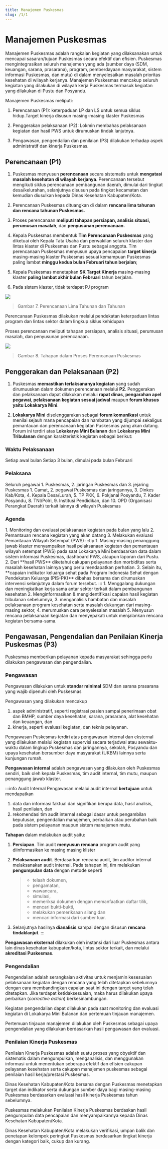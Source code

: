 ```yaml
---
title: Manajemen Puskesmas
slug: /1/1
---
```


# Manajemen Puskesmas

Manajemen Puskesmas adalah rangkaian kegiatan yang dilaksanakan untuk mencapai sasaran/tujuan Puskesmas secara efektif dan efisien. Puskesmas mengintegrasikan seluruh manajemen yang ada (sumber daya (SDM, keuangan, sarana, prasarana), program, pemberdayaan masyarakat, sistem informasi Puskesmas, dan mutu) di dalam menyelesaikan masalah prioritas kesehatan di wilayah kerjanya. Manajemen Puskesmas mencakup seluruh kegiatan yang dilakukan di wilayah kerja Puskesmas termasuk kegiatan yang dilakukan di Pustu dan Posyandu.

Manajemen Puskesmas meliputi:

1. Perencanaan (P1): keterpaduan LP dan LS untuk semua siklus hidup.Target kinerja disusun masing-masing klaster Puskesmas

2. Penggerakan pelaksanaan (P2): Lokmin membahas pelaksanaan kegiatan dan hasil PWS untuk dirumuskan tindak lanjutnya.

3. Pengawasan, pengendalian dan penilaian (P3) dilakukan terhadap aspek administratif dan kinerja Puskesmas.


## Perencanaan (P1)

1. Puskesmas menyusun **perencanaan** secara sistematis untuk **mengatasi masalah kesehatan di wilayah kerjanya**. Perencanaan tersebut mengikuti siklus perencanaan pembangunan daerah, dimulai dari tingkat desa/kelurahan, selanjutnya disusun pada tingkat kecamatan dan kemudian diusulkan kepada Dinas Kesehatan Kabupaten/Kota.

2. Perencanaan Puskesmas dituangkan di dalam **rencana lima tahunan dan rencana tahunan Puskesmas.**

3. Proses perencanaan **meliputi tahapan persiapan, analisis situasi, perumusan masalah**, dan **penyusunan perencanaan.**

4. Kepala Puskesmas membentuk **Tim Perencanaan Puskesmas** yang diketuai oleh Kepala Tata Usaha dan perwakilan seluruh klaster dan lintas klaster di Puskesmas dan Pustu sebagai anggota. Tim perencanaan Puskesmas menyusun upaya pencapaian **target kinerja** masing-masing klaster Puskesmas sesuai kemampuan Puskesmas paling lambat **minggu kedua bulan Februari tahun berjalan**;

5. Kepala Puskesmas menetapkan **SK Target Kinerja** masing-masing klaster **paling lambat akhir bulan Februari** tahun berjalan.

6. Pada sistem klaster, tidak terdapat PJ program


![](/ilm/image023.gif)
> Gambar 7. Perencanaan Lima Tahunan dan Tahunan

Perencanaan Puskesmas dilakukan melalui pendekatan keterpaduan lintas program dan lintas sektor dalam lingkup siklus kehidupan

Proses perencanaan meliputi tahapan persiapan, analisis situasi, perumusan masalah, dan penyusunan perencanaan.

![](/ilm/image025.gif)
> Gambar 8. Tahapan dalam Proses Perencanaan Puskesmas

## Penggerakan dan Pelaksanaan (P2)

1. Puskesmas **memastikan terlaksananya kegiatan** yang sudah dirumuuskan dalam dokumen perencanaan melalui **P2**. Penggerakan dan pelaksanaan dapat dilakukan melalui **rapat dinas**, **pengarahan apel pegawai**, **pelaksanaan kegiatan sesuai jadwal** maupun **forum khusus yaitu** **Lokakarya Mini**.

2. **Lokakarya Mini** diselenggarakan sebagai **forum komunikasi** untuk menilai sejauh mana pencapaian dan hambatan yang dijumpai sekaligus pemantauan dan perencanaan kegiatan Puskesmas yang akan datang. Forum ini terdiri atas **Lokakarya Mini Bulanan** dan **Lokakarya Mini Tribulanan** dengan karakteristik kegiatan sebagai berikut:

### Waktu Pelaksanaan
<Tabs>
<TabItem value='bulan' label='Lokmin Bulanan'>
Setiap awal bulan
</TabItem>
<TabItem value='tribulan' label='Lokmin Tribulanan'>
Setiap 3 bulan, dimulai pada bulan Februari
</TabItem>
</Tabs>

### Pelaksana
<Tabs>
<TabItem value='bulan' label='Lokmin Bulanan'>
Seluruh pegawai 
1. Puskesmas, 
2. jaringan Puskesmas dan 
3. jejaring Puskesmas
</TabItem>
<TabItem value='tribulan' label='Lokmin Tribulanan'>
1. Camat, 
2. pegawai Puskesmas dan jaringannya, 
3. Dinkes Kab/Kota, 
4. Kepala Desa/Lurah, 
5. TP PKK, 
6. Pokjanal Posyandu, 
7. Kader Posyandu, 
8. TNI/Polri, 
9. Institusi Pendidikan, dan 
10. OPD (Organisasi Perangkat Daerah) terkait lainnya di wilayah Puskesmas
</TabItem>
</Tabs>

### Agenda
<Tabs>
<TabItem value='bulan' label='Lokmin Bulanan'>
1. Monitoring dan evaluasi pelaksanaan kegiatan pada bulan yang lalu
2. Pemantauan rencana kegiatan yang akan datang
3. Melakukan evaluasi Pemantauan Wilayah Setempat (PWS)
:::tip
1. Masing-masing penanggung jawab klaster menyampaikan hasil pelaksanaan kegiatan dan pemantauan wilayah setempat (PWS) pada saat Lokakarya Mini berdasarkan data dalam sistem informasi Puskesmas, dashboard PWS, ataupun laporan dari Pustu. 
2. Dari **hasil PWS** diketahui cakupan pelayanan dan morbiditas serta masalah kesehatan lainnya yang perlu mendapatkan perhatian. 
3. Selain itu, **capaian indikator keluarga sehat pada Program Indonesia Sehat dengan Pendekatan Keluarga (PIS-PK)** dibahas bersama dan dirumuskan intervensi selanjutnya dalam forum tersebut.
:::
</TabItem>
<TabItem value='tribulan' label='Lokmin Tribulanan'>
1. Menggalang dukungan dan meningkatkan kerja sama antar sektor terkait dalam pembangunan kesehatan
2. Menginformasikan & mengidentifikasi capaian hasil kegiatan tribulanan sebelumnya, 
3. menganalisis hambatan dan masalah pelaksanaan program kesehatan serta masalah dukungan dari masing-masing sektor, 
4. merumuskan cara penyelesaian masalah
5. Menyusun rencana pelaksanaan kegiatan dan menyepakati untuk menjalankan rencana kegiatan bersama-sama.
</TabItem>
</Tabs>


## Pengawasan, Pengendalian dan Penilaian Kinerja Puskesmas (P3)
 
Puskesmas memberikan pelayanan kepada masyarakat sehingga perlu dilakukan pengawasan dan pengendalian.

### Pengawasan

Pengawasan dilakukan untuk **standar minimal** SDM dan sarana prasarana yang wajib dipenuhi oleh Puskesmas

Pengawasan yang dilakukan mencakup 
1) aspek administratif, seperti registrasi pasien sampai penerimaan obat dan BMHP, sumber daya kesehatan, sarana, prasarana, alat kesehatan dan keuangan, dan 
2) kinerja, seperti evaluasi kegiatan, dan teknis pelayanan.

Pengawasan Puskesmas terdiri atas pengawasan internal dan eksternal yang dilakukan melalui kegiatan supervisi secara terjadwal atau sewaktu-waktu dalam lingkup Puskesmas dan jaringannya, sekolah, Posyandu dan upaya kesehatan bersumber daya masyarakat (UKBM) lainnya serta kunjungan rumah.

**Pengawasan internal** adalah pengawasan yang dilakukan oleh Puskesmas sendiri, baik oleh kepala Puskesmas, tim audit internal, tim mutu, maupun penanggung jawab klaster.

:::info Audit Internal
  Pengawasan melalui audit internal **bertujuan** untuk mendapatkan 
  1. data dan informasi faktual dan signifikan berupa data, hasil analisis, hasil penilaian, dan 
  2. rekomendasi tim audit internal sebagai dasar untuk pengambilan keputusan, pengendalian manajemen, perbaikan atau perubahan baik pada sistem pelayanan maupun sistem manajemen mutu.

  **Tahapan** dalam melakukan audit yaitu:

  1) **Persiapan**. Tim audit **menyusun rencana** program audit yang diinformasikan ke masing masing klister

  2) **Pelaksanaan audit**. Berdasarkan rencana audit, tim auditor internal melaksanakan audit internal. Pada tahapan ini, tim melakukan **pengumpulan data** dengan metode seperti 
      > - telaah dokumen, 
      > - pengamatan, 
      > - wawancara, 
      > - simulasi, 
      > - memeriksa dokumen dengan memanfaatkan daftar tilik, 
      > - mencari bukti-bukti, 
      > - melakukan pemeriksaan silang dan 
      > - mencari informasi dari sumber luar.
      
  3) Selanjutnya hasilnya **dianalisis** sampai dengan disusun **rencana tindaklanjut**.
:::

**Pengawasan eksternal** dilakukan oleh instansi dari luar Puskesmas antara lain dinas kesehatan kabupaten/kota, lintas sektor terkait, dan melalui **akreditasi Puskesmas**.

### Pengendalian

Pengendalian adalah serangkaian aktivitas untuk menjamin kesesuaian pelaksanaan kegiatan dengan rencana yang telah ditetapkan sebelumnya dengan cara membandingkan capaian saat ini dengan target yang telah ditetapkan. Jika terdapat ketidaksesuaian, maka harus dilakukan upaya perbaikan (_corrective action_) berkesinambungan.

Kegiatan pengendalian dapat dilakukan pada saat monitoring dan evaluasi kegiatan di Lokakarya Mini Bulanan dan pertemuan tinjauan manajemen.

Pertemuan tinjauan manajemen dilakukan oleh Puskesmas sebagai upaya pengendalian yang dilakukan berdasarkan hasil pengawasan dan evaluasi.

### Penilaian Kinerja Puskesmas

Penilaian Kinerja Puskesmas adalah suatu proses yang obyektif dan sistematis dalam mengumpulkan, menganalisis, dan menggunakan informasi untuk menentukan seberapa efektif dan efisien cakupan pelayanan kesehatan serta cakupan manajemen puskesmas sebagai penilaian hasil kerja/prestasi Puskesmas.

Dinas Kesehatan Kabupaten/Kota bersama dengan Puskesmas menetapkan target dan indikator serta dukungan sumber daya bagi masing-masing Puskesmas berdasarkan evaluasi hasil kinerja Puskesmas tahun sebelumnya.

Puskesmas melakukan Penilaian Kinerja Puskesmas berdaskan hasil pengumpulan data pencapaian dan menyampaikannya kepada Dinas Kesehatan Kabupaten/Kota.

Dinas Kesehatan Kabupaten/Kota melakukan verifikasi, umpan balik dan penetapan kelompok peringkat Puskesmas berdasarkan tingkat kinerja dengan kategori baik, cukup dan kurang.
